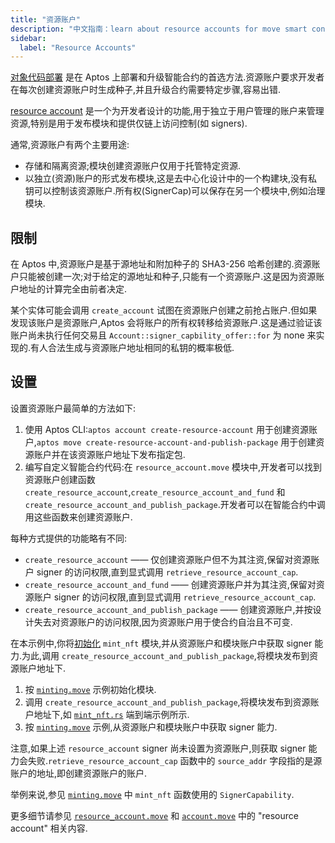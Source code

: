 ```yaml
---
title: "资源账户"
description: "中文指南：learn about resource accounts for move smart contract development on aptos blockchain."
sidebar:
  label: "Resource Accounts"
---
```


[对象代码部署](/zh/build/smart-contracts/deployment) 是在 Aptos 上部署和升级智能合约的首选方法.资源账户要求开发者在每次创建资源账户时生成种子,并且升级合约需要特定步骤,容易出错.

[resource account](https://github.com/aptos-labs/aptos-core/blob/main/aptos-move/framework/aptos-framework/sources/resource_account.move) 是一个为开发者设计的功能,用于独立于用户管理的账户来管理资源,特别是用于发布模块和提供仅链上访问控制(如 signers).

通常,资源账户有两个主要用途:

- 存储和隔离资源;模块创建资源账户仅用于托管特定资源.
- 以独立(资源)账户的形式发布模块,这是去中心化设计中的一个构建块,没有私钥可以控制该资源账户.所有权(SignerCap)可以保存在另一个模块中,例如治理模块.

## 限制

在 Aptos 中,资源账户是基于源地址和附加种子的 SHA3-256 哈希创建的.资源账户只能被创建一次;对于给定的源地址和种子,只能有一个资源账户.这是因为资源账户地址的计算完全由前者决定.

某个实体可能会调用 `create_account` 试图在资源账户创建之前抢占账户.但如果发现该账户是资源账户,Aptos 会将账户的所有权转移给资源账户.这是通过验证该账户尚未执行任何交易且 `Account::signer_capbility_offer::for` 为 none 来实现的.有人合法生成与资源账户地址相同的私钥的概率极低.

## 设置

设置资源账户最简单的方法如下:

1. 使用 Aptos CLI:`aptos account create-resource-account` 用于创建资源账户,`aptos move create-resource-account-and-publish-package` 用于创建资源账户并在该资源账户地址下发布指定包.
2. 编写自定义智能合约代码:在 `resource_account.move` 模块中,开发者可以找到资源账户创建函数 `create_resource_account`,`create_resource_account_and_fund` 和 `create_resource_account_and_publish_package`.开发者可以在智能合约中调用这些函数来创建资源账户.

每种方式提供的功能略有不同:

- `create_resource_account` —— 仅创建资源账户但不为其注资,保留对资源账户 signer 的访问权限,直到显式调用 `retrieve_resource_account_cap`.
- `create_resource_account_and_fund` —— 创建资源账户并为其注资,保留对资源账户 signer 的访问权限,直到显式调用 `retrieve_resource_account_cap`.
- `create_resource_account_and_publish_package` —— 创建资源账户,并按设计失去对资源账户的访问权限,因为资源账户用于使合约自治且不可变.

在本示例中,你将[初始化](https://github.com/aptos-labs/aptos-core/blob/2e9d8ee759fcd3f6e831034f05c1656b1c48efc4/aptos-move/move-examples/mint_nft/sources/minting.move#L73) `mint_nft` 模块,并从资源账户和模块账户中获取 signer 能力.为此,调用 `create_resource_account_and_publish_package`,将模块发布到资源账户地址下.

1. 按 [`minting.move`](https://github.com/aptos-labs/aptos-core/blob/2e9d8ee759fcd3f6e831034f05c1656b1c48efc4/aptos-move/move-examples/mint_nft/sources/minting.move#L73) 示例初始化模块.
2. 调用 `create_resource_account_and_publish_package`,将模块发布到资源账户地址下,如 [`mint_nft.rs`](https://github.com/aptos-labs/aptos-core/blob/main/aptos-move/e2e-move-tests/src/tests/mint_nft.rs#L62) 端到端示例所示.
3. 按 [`minting.move`](https://github.com/aptos-labs/aptos-core/blob/2e9d8ee759fcd3f6e831034f05c1656b1c48efc4/aptos-move/move-examples/mint_nft/sources/minting.move#L83) 示例,从资源账户和模块账户中获取 signer 能力.

注意,如果上述 `resource_account` signer 尚未设置为资源账户,则获取 signer 能力会失败.`retrieve_resource_account_cap` 函数中的 `source_addr` 字段指的是源账户的地址,即创建资源账户的账户.

举例来说,参见 [`minting.move`](https://github.com/aptos-labs/aptos-core/blob/2e9d8ee759fcd3f6e831034f05c1656b1c48efc4/aptos-move/move-examples/mint_nft/sources/minting.move#L143-L181) 中 `mint_nft` 函数使用的 `SignerCapability`.

更多细节请参见 [`resource_account.move`](https://github.com/aptos-labs/aptos-core/blob/main/aptos-move/framework/aptos-framework/sources/resource_account.move) 和 [`account.move`](https://github.com/aptos-labs/aptos-core/blob/main/aptos-move/framework/aptos-framework/sources/account/account.move) 中的 "resource account" 相关内容.
